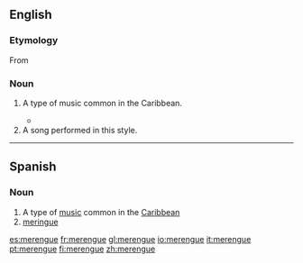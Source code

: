 ==English==
{{wikipedia}}
===Etymology===

From {{etyl|es}} {{term|lang=es|merengue}}

===Noun===
{{en-noun|s|-}}

# {{music|uncountable}} A type of music common in the Caribbean.
#*{{quote-news|2007|January 7|Alex Mindlin|For a Shuttered Marina, Some Regret, Some Relief|New York Times|url=http://www.nytimes.com/2007/01/07/nyregion/thecity/07mari.html
|passage=The marina was a mainstay of the neighborhood, and Mr. O’Rourke was known for staging salsa and '''merengue''' concerts. }}
# A song performed in this style.

----

==Spanish==

===Noun===
{{es-noun-m|-}}

# A type of [[music]] common in the [[Caribbean]]
# [[meringue]]

[[es:merengue]]
[[fr:merengue]]
[[gl:merengue]]
[[io:merengue]]
[[it:merengue]]
[[pt:merengue]]
[[fi:merengue]]
[[zh:merengue]]